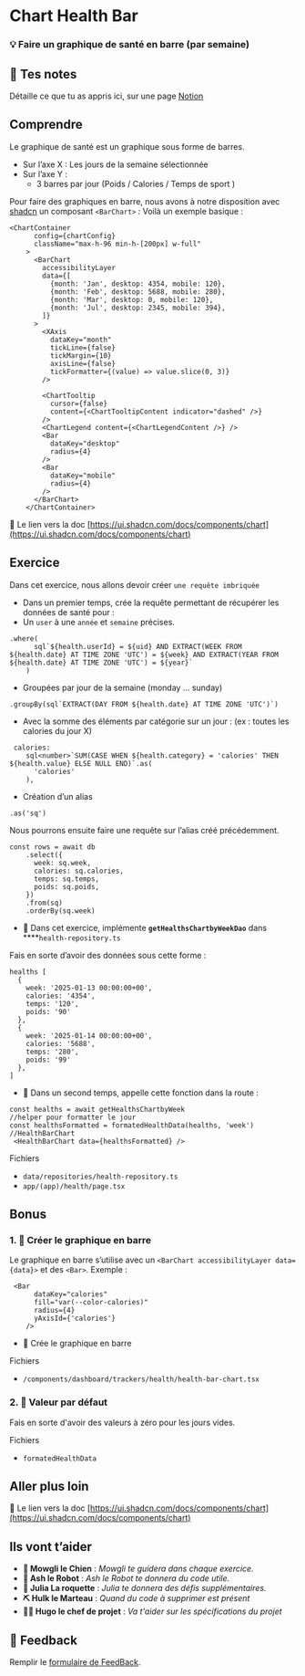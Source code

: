 # Chart Health Bar

### 💡 Faire un graphique de santé en barre (par semaine)

## 📝 Tes notes

Détaille ce que tu as appris ici, sur une page [Notion](https://go.mikecodeur.com/course-notes-template)

## Comprendre

Le graphique de santé est un graphique sous forme de barres.

- Sur l’axe X : Les jours de la semaine sélectionnée
- Sur l’axe Y :
  - 3 barres par jour (Poids / Calories / Temps de sport )

Pour faire des graphiques en barre, nous avons à notre disposition avec [shadcn](https://ui.shadcn.com/docs/components/chart) un composant `<BarChart>` : Voilà un exemple basique :

```tsx
<ChartContainer
      config={chartConfig}
      className="max-h-96 min-h-[200px] w-full"
    >
      <BarChart
        accessibilityLayer
        data={[
          {month: 'Jan', desktop: 4354, mobile: 120},
          {month: 'Feb', desktop: 5688, mobile: 280},
          {month: 'Mar', desktop: 0, mobile: 120},
          {month: 'Jul', desktop: 2345, mobile: 394},
        ]}
      >
        <XAxis
          dataKey="month"
          tickLine={false}
          tickMargin={10}
          axisLine={false}
          tickFormatter={(value) => value.slice(0, 3)}
        />

        <ChartTooltip
          cursor={false}
          content={<ChartTooltipContent indicator="dashed" />}
        />
        <ChartLegend content={<ChartLegendContent />} />
        <Bar
          dataKey="desktop"
          radius={4}
        />
        <Bar
          dataKey="mobile"
          radius={4}
        />
      </BarChart>
    </ChartContainer>
```

📑 Le lien vers la doc [https://ui.shadcn.com/docs/components/chart](https://ui.shadcn.com/docs/components/chart)

## Exercice

Dans cet exercice, nous allons devoir créer `une requête imbriquée`

- Dans un premier temps, crée la requête permettant de récupérer les données de santé pour :
- Un `user` à une `année` et `semaine` précises.

```tsx
.where(
      sql`${health.userId} = ${uid} AND EXTRACT(WEEK FROM ${health.date} AT TIME ZONE 'UTC') = ${week} AND EXTRACT(YEAR FROM ${health.date} AT TIME ZONE 'UTC') = ${year}`
    )
```

- Groupées par jour de la semaine (monday … sunday)

```tsx
.groupBy(sql`EXTRACT(DAY FROM ${health.date} AT TIME ZONE 'UTC')`)
```

- Avec la somme des éléments par catégorie sur un jour : (ex : toutes les calories du jour X)

```tsx
 calories:
    sql<number>`SUM(CASE WHEN ${health.category} = 'calories' THEN ${health.value} ELSE NULL END)`.as(
      'calories'
    ),
```

- Création d’un alias

```tsx
.as('sq')
```

Nous pourrons ensuite faire une requête sur l’alias créé précédemment.

```tsx
const rows = await db
    .select({
      week: sq.week,
      calories: sq.calories,
      temps: sq.temps,
      poids: sq.poids,
    })
    .from(sq)
    .orderBy(sq.week)
```

- **🐶** Dans cet exercice, implémente **`getHealthsChartbyWeekDao`** dans \*\*\*\*`health-repository.ts`

Fais en sorte d’avoir des données sous cette forme :

```tsx
healths [
  {
    week: '2025-01-13 00:00:00+00',
    calories: '4354',
    temps: '120',
    poids: '90'
  },
  {
    week: '2025-01-14 00:00:00+00',
    calories: '5688',
    temps: '280',
    poids: '99'
  },
]
```

- **🐶** Dans un second temps, appelle cette fonction dans la route :

```tsx
const healths = await getHealthsChartbyWeek
//helper pour formatter le jour
const healthsFormatted = formatedHealthData(healths, 'week')
//HealthBarChart
 <HealthBarChart data={healthsFormatted} />

```

Fichiers

- `data/repositories/health-repository.ts`
- `app/(app)/health/page.tsx`

## Bonus

### 1. 🚀 Créer le graphique en barre

Le graphique en barre s’utilise avec un `<BarChart accessibilityLayer data={data}>` et des `<Bar>`. Exemple :

```tsx
 <Bar
	  dataKey="calories"
	  fill="var(--color-calories)"
	  radius={4}
	  yAxisId={'calories'}
	/>
```

- **🐶** Crée le graphique en barre

Fichiers

- `/components/dashboard/trackers/health/health-bar-chart.tsx`

### 2. 🚀 Valeur par défaut

Fais en sorte d'avoir des valeurs à zéro pour les jours vides.

Fichiers

- `formatedHealthData`

## Aller plus loin

📑 Le lien vers la doc [https://ui.shadcn.com/docs/components/chart](https://ui.shadcn.com/docs/components/chart)

## Ils vont t’aider

- **🐶 Mowgli le Chien** : _Mowgli te guidera dans chaque exercice._
- **🤖 Ash le Robot** : _Ash le Robot te donnera du code utile._
- **🚀 Julia La roquette** : _Julia te donnera des défis supplémentaires._
- **⛏️ Hulk le Marteau** : _Quand du code à supprimer est présent_
- **👨‍✈️ Hugo le chef de projet** : _Va t'aider sur les spécifications du projet_

## 🐜 Feedback

Remplir le [formulaire de FeedBack](https://go.mikecodeur.com/cours-next-avis?entry.1912869708=Next%20Mastery&entry.1430994900=9.SAAS%20Entrepreneur&entry.533578441=09%20chart-health-bar).
